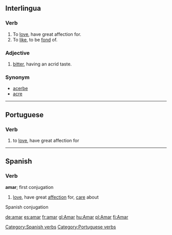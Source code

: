 ==Interlingua==
===Verb===
#To [[love]],  have great affection for.
#To [[like]], to be [[fond]] of.

===Adjective===
#[[bitter]], having an acrid taste. 

===Synonym===
*[[acerbe]]
*[[acre]]

----
==Portuguese==
===Verb===

# to [[love]], have great affection for

----
==Spanish==
===Verb===
[[Category:Spanish verbs]]
'''amar'''; first conjugation

# [[love]], have great [[affection]] for, [[care]] about
[[Category:Portuguese verbs]]

Spanish conjugation

{{W.es.v.conj.ar|Am}}

[[de:amar]]
[[es:amar]]
[[fr:amar]]
[[gl:Amar]]
[[hu:Amar]]
[[pl:Amar]]
[[fi:Amar]]